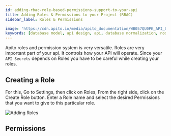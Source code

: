 ```yaml
---
id: adding-rbac-role-based-permissions-support-to-your-api
title: Adding Roles & Permissions to your Project (RBAC)
sidebar_label: Roles & Permissions

image: 'https://cdn.apito.io/media/apito_documentation/WB057QU0PK_API_Credential___Add_New_Role.png'
keywords: [database model, api design, api, database normalization, nosql, nosql database design]
---
```

<head>
    <meta property="og:type" content="article" />
</head>

Apito roles and permission system is very versatile. Roles are very important part of your api. It controls how your API will operate.
Since your `API Secrets` depends on Roles you have to be careful while creating your roles.

## Creating a Role

For this, Go to Settings, then click on Roles, From the right side, click on the Create Role button. Enter a Role name and select the desired Permissions that you want
to give to this particular role.

<img alt='Adding Roles' width='auto' height='auto' src='https://cdn.apito.io/media/apito_documentation/WB057QU0PK_API_Credential___Add_New_Role.png' />

## Permissions
